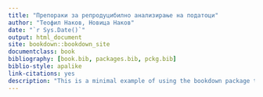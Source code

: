 ```yaml
--- 
title: "Препораки за репродуцибилно анализирање на податоци"
author: "Теофил Наков, Новица Наков"
date: "`r Sys.Date()`"
output: html_document
site: bookdown::bookdown_site
documentclass: book
bibliography: [book.bib, packages.bib, pckg.bib]
biblio-style: apalike
link-citations: yes
description: "This is a minimal example of using the bookdown package to write a book. The output format for this example is bookdown::gitbook."
---
```

